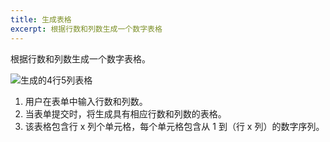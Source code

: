 ```yaml
---
title: 生成表格
excerpt: 根据行数和列数生成一个数字表格
---
```


根据行数和列数生成一个数字表格。

![生成的4行5列表格](/img/questions/generate-table/generate-table-example.png)

1. 用户在表单中输入行数和列数。
2. 当表单提交时，将生成具有相应行数和列数的表格。
3. 该表格包含行 x 列个单元格，每个单元格包含从 1 到（行 x 列）的数字序列。
